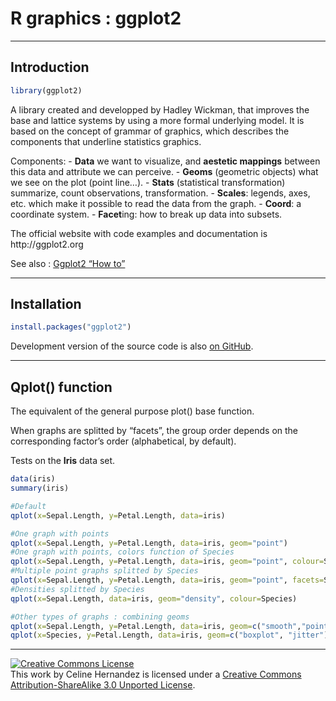 R graphics : ggplot2
================================================================================

--------------------------------------------------------------------------------

Introduction
--------------------------------------------------------------------------------


```r
library(ggplot2)
```

A library created and developped by Hadley Wickman, that improves the base and lattice systems by using a more formal underlying model.
It is based on the concept of grammar of graphics, which describes the components that underline statistics graphics.

Components:
- **Data** we want to visualize, and **aestetic mappings** between this data and attribute we can perceive.
- **Geoms** (geometric objects) what we see on the plot (point line...).
- **Stats** (statistical transformation) summarize, count observations, transformation.
- **Scales**: legends, axes, etc. which make it possible to read the data from the graph.
- **Coord**: a coordinate system.
- **Facet**ing: how to break up data into subsets.

The official website with code examples and documentation is http://ggplot2.org

See also : [Ggplot2 "How to"](ggplot2_howtos.html)

--------------------------------------------------------------------------------

Installation
--------------------------------------------------------------------------------

```r
install.packages("ggplot2")
```

Development version of the source code is also [on GitHub](https://github.com/hadley/ggplot2).


--------------------------------------------------------------------------------

Qplot() function
--------------------------------------------------------------------------------


The equivalent of the general purpose plot() base function.

When graphs are splitted by "facets", the group order depends on the corresponding factor's order (alphabetical, by default).

Tests on the **Iris** data set.

```r
data(iris)
summary(iris)

#Default
qplot(x=Sepal.Length, y=Petal.Length, data=iris)

#One graph with points
qplot(x=Sepal.Length, y=Petal.Length, data=iris, geom="point")
#One graph with points, colors function of Species
qplot(x=Sepal.Length, y=Petal.Length, data=iris, geom="point", colour=Species)
#Multiple point graphs splitted by Species
qplot(x=Sepal.Length, y=Petal.Length, data=iris, geom="point", facets=Species~., colour=Species)
#Densities splitted by Species
qplot(x=Sepal.Length, data=iris, geom="density", colour=Species)

#Other types of graphs : combining geoms
qplot(x=Sepal.Length, y=Petal.Length, data=iris, geom=c("smooth","point"), facets=Species~., colour=Species)
qplot(x=Species, y=Petal.Length, data=iris, geom=c("boxplot", "jitter"), colour=Species)
```

--------------------------------------------------------------------------------

<a rel="license" href="http://creativecommons.org/licenses/by-sa/3.0/deed.en_US"><img alt="Creative Commons License" style="border-width:0" src="http://i.creativecommons.org/l/by-sa/3.0/80x15.png" /></a><br />This work by <span xmlns:cc="http://creativecommons.org/ns#" property="cc:attributionName">Celine Hernandez</span> is licensed under a <a rel="license" href="http://creativecommons.org/licenses/by-sa/3.0/deed.en_US">Creative Commons Attribution-ShareAlike 3.0 Unported License</a>.